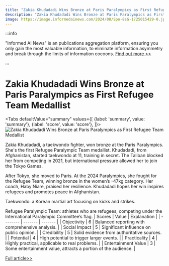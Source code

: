 ```yaml
---
title: "Zakia Khudadadi Wins Bronze at Paris Paralympics as First Refugee Team Medallist"
description: "Zakia Khudadadi Wins Bronze at Paris Paralympics as First Refugee Team Medallist"
image: https://image.informedainews.com/2024/08/Spo-8sG-1725015429-0.jpg
---
```



:::info

"Informed AI News" is an publications aggregation platform, ensuring you only gain the most valuable information, to eliminate information asymmetry and break through the limits of information cocoons.  [Find out more >>](/)

:::

# Zakia Khudadadi Wins Bronze at Paris Paralympics as First Refugee Team Medallist


<Tabs
	defaultValue="summary"
	values={[
	{label: 'summary', value: 'summary'},
	{label: 'score', value: 'score'},
]}>
<TabItem value="summary">
<img
  src="https://image.informedainews.com/2024/08/Spo-8sG-1725015429-0.jpg"
  alt="Zakia Khudadadi Wins Bronze at Paris Paralympics as First Refugee Team Medallist"
/>



Zakia Khudadadi, a taekwondo fighter, won bronze at the Paris Paralympics. She's the first Refugee Paralympic Team medallist. Khudadadi, from Afghanistan, started taekwondo at 11, training in secret. The Taliban blocked her from competing in 2021, but international pressure allowed her to join the Tokyo Games.

After Tokyo, she moved to Paris. At the 2024 Paralympics, she fought for the Refugee Team, winning bronze in the women’s -47kg category. Her coach, Haby Niare, praised her resilience. Khudadadi hopes her win inspires refugees and promotes peace in Afghanistan.

Taekwondo: a Korean martial art focusing on kicks and strikes.

Refugee Paralympic Team: athletes who are refugees, competing under the International Paralympic Committee’s flag.
</TabItem>
<TabItem value="score">
	| Scores     | Value   | Explanation |
	| -------- | ------- | ------- |
	| Objectivity  | 6    | Balanced reporting with comprehensive analysis.    |
	| Social Impact | 5     | Significant influence on public opinion.    |
	| Credibility    | 5    | Solid evidence from authoritative sources.    |
	| Potential    | 4    | High potential to trigger larger events.    |
	| Practicality    | 4    | Highly practical, applicable to real problems.    |
	| Entertainment Value    | 3    | Some entertainment value, attracts a portion of the audience.    |
</TabItem>
</Tabs>

[Full article>>](https://www.theguardian.com/sport/article/2024/aug/29/zakia-khudadadi-taekwondo-first-refugee-paralympic-team-medallist)
